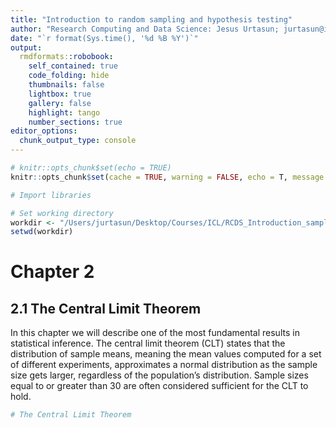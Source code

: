 ```yaml
---
title: "Introduction to random sampling and hypothesis testing"
author: "Research Computing and Data Science: Jesus Urtasun; jurtasun@ic.ac.uk"
date: "`r format(Sys.time(), '%d %B %Y')`"
output:
  rmdformats::robobook:
    self_contained: true
    code_folding: hide
    thumbnails: false
    lightbox: true
    gallery: false
    highlight: tango
    number_sections: true
editor_options: 
  chunk_output_type: console
---
```


```r

# knitr::opts_chunk$set(echo = TRUE)
knitr::opts_chunk$set(cache = TRUE, warning = FALSE, echo = T, message = FALSE, cache.lazy = FALSE)

```

```r

# Import libraries

# Set working directory
workdir <- "/Users/jurtasun/Desktop/Courses/ICL/RCDS_Introduction_sampling_hypothesis_testing/Chapter2"
setwd(workdir)

```

# Chapter 2

## 2.1 The Central Limit Theorem

In this chapter we will describe one of the most fundamental results in statistical inference. The central limit theorem (CLT) states that the distribution of sample means, meaning the mean values computed for a set of different experiments, approximates a normal distribution as the sample size gets larger, regardless of the population's distribution. Sample sizes equal to or greater than 30 are often considered sufficient for the CLT to hold.

```r

# The Central Limit Theorem

```
